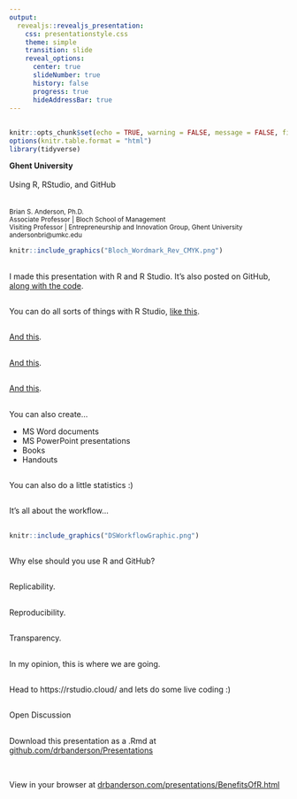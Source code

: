 ```yaml
---
output: 
  revealjs::revealjs_presentation:
    css: presentationstyle.css
    theme: simple 
    transition: slide
    reveal_options:
      center: true
      slideNumber: true
      history: false
      progress: true
      hideAddressBar: true
---
```

## {data-background=#FFFFFF}

```r
knitr::opts_chunk$set(echo = TRUE, warning = FALSE, message = FALSE, fig.align = "center")
options(knitr.table.format = "html") 
library(tidyverse)
```

**Ghent University**
<br>
<br>
Using R, RStudio, and GitHub
<br>  
<br>
<small>
Brian S. Anderson, Ph.D.  
Associate Professor | Bloch School of Management  
Visiting Professor | Entrepreneurship and Innovation Group, Ghent University  
andersonbri@umkc.edu
</small>

```r
knitr::include_graphics("Bloch_Wordmark_Rev_CMYK.png")
```

## 

I made this presentation with R and R Studio. It's also posted on GitHub, [along with the code](https://github.com/drbanderson/Presentations).

##

You can do all sorts of things with R Studio, [like this](https://www.drbanderson.com).

##

[And this](https://dsom5509.github.io).

##

[And this](https://dsom5509.github.io/FilteringIllustration.html).

##

[And this](https://dsom5509.github.io/Session3TeamDeliverableSolution.pdf).

##

You can also create...

- MS Word documents
- MS PowerPoint presentations
- Books
- Handouts

##

You can also do a little statistics :)

##

It's all about the workflow...

##

```r
knitr::include_graphics("DSWorkflowGraphic.png")
```

##

Why else should you use R and GitHub?

##

Replicability.

##

Reproducibility.

##

Transparency.

##

In my opinion, this is where we are going.

##

Head to https://rstudio.cloud/ and lets do some live coding :)

##

Open Discussion

##

Download this presentation as a .Rmd at [github.com/drbanderson/Presentations](https://github.com/drbanderson/Presentations)  

<br>

View in your browser at [drbanderson.com/presentations/BenefitsOfR.html](https://www.drbanderson.com/presentations/BenefitsOfR.html)